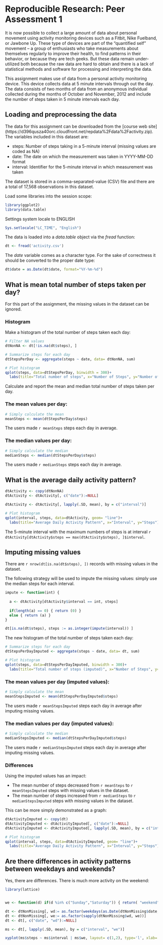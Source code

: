 
# Reproducible Research: Peer Assessment 1

It is now possible to collect a large amount of data about personal movement using activity monitoring devices such as a Fitbit, Nike Fuelband, or Jawbone Up. These type of devices are part of the “quantified self” movement – a group of enthusiasts who take measurements about themselves regularly to improve their health, to find patterns in their behavior, or because they are tech geeks. But these data remain under-utilized both because the raw data are hard to obtain and there is a lack of statistical methods and software for processing and interpreting the data.

This assignment makes use of data from a personal activity monitoring device. This device collects data at 5 minute intervals through out the day. The data consists of two months of data from an anonymous individual collected during the months of October and November, 2012 and include the number of steps taken in 5 minute intervals each day.


## Loading and preprocessing the data

The data for this assignment can be downloaded from the [course web site]
(https://d396qusza40orc.cloudfront.net/repdata%2Fdata%2Factivity.zip). 
The variables included in this dataset are:

* steps: Number of steps taking in a 5-minute interval (missing values are coded as NA)
* date: The date on which the measurement was taken in YYYY-MM-DD format
* interval: Identifier for the 5-minute interval in which measurement was taken

The dataset is stored in a comma-separated-value (CSV) file and there are a total
of 17,568 observations in this dataset. 

Load some libraries into the session scope:
```{r, echo=TRUE}
library(ggplot2)
library(data.table)
```


Settings system locale to ENGLISH 
```{r, echo=TRUE}
Sys.setlocale("LC_TIME", "English")
```


The data is loaded into a *data.table* object via the *fread* function:
```{r, echo=TRUE}
dt <- fread('activity.csv')
```

The *date* variable comes as a character type. For the sake of correctness it
should be converted to the proper date type:

```{r, echo=TRUE}
dt$date = as.Date(dt$date, format="%Y-%m-%d")
```

## What is mean total number of steps taken per day?

For this part of the assignment, the missing values in the dataset can be ignored.

### Histogram

Make a histogram of the total number of steps taken each day:

```{r, echo=TRUE}
# Filter NA values
dtNonNA <- dt[!is.na(dt$steps), ]

# Summarize steps for each day
dtStepsPerDay <- aggregate(steps ~ date, data= dtNonNA, sum)

# Plot histogram
qplot(steps, data=dtStepsPerDay, binwidth = 300)+
  labs(title="Total number of steps", x="Number of Steps", y="Number of Days")
```

Calculate and report the mean and median total number of steps taken per day.

### The mean values per day: 

```{r, echo=TRUE}
# Simply calculate the mean 
meanSteps <- mean(dtStepsPerDay$steps)
```

The users made `r meanSteps` steps each day in average.


### The median values per day: 

```{r, echo=TRUE}
# Simply calculate the median 
medianSteps <- median(dtStepsPerDay$steps)
```


The users made `r medianSteps` steps each day in average.


## What is the average daily activity pattern?

```{r, echo=TRUE}
dtActivity <- copy(dtNonNA)
dtActivity <- dtActivity[, c("date"):=NULL]

dtActivity <- dtActivity[, lapply(.SD, mean), by = c("interval")]

# Plot histogram
qplot(interval, steps, data=dtActivity, geom= "line")+
  labs(title="Average Daily Activity Pattern", x="Interval", y="Steps")
```

The 5-minute interval with the maximum numbers of steps is at interval `r dtActivity[dtActivity$steps == max(dtActivity$steps), ]$interval`.


## Imputing missing values


There are `r nrow(dt[is.na(dt$steps), ])` records with missing values in the dataset.

The following strategy will be used to impute the missing values: simply use the
median steps for each interval.

```{r, echo=TRUE}
impute <- function(int) {
  
  a <- dtActivity[dtActivity$interval == int, steps]
  
  if(length(a) == 0) { return (0) }
  else { return (a) }
}

dt[is.na(dt$steps), steps := as.integer(impute(interval)) ]
```

The new histogram of the total number of steps taken each day:

```{r, echo=TRUE}
# Summarize steps for each day
dtStepsPerDayImputed <- aggregate(steps ~ date, data= dt, sum)

# Plot histogram
qplot(steps, data=dtStepsPerDayImputed, binwidth = 300)+
  labs(title="Total number of steps (imputed)", x="Number of Steps", y="Number of Days")

```

### The mean values per day (imputed values): 

```{r, echo=TRUE}
# Simply calculate the mean 
meanStepsImputed <- mean(dtStepsPerDayImputed$steps)
```

The users made `r meanStepsImputed` steps each day in average after imputing missing values.

### The median values per day (imputed values): 

```{r, echo=TRUE}
# Simply calculate the median 
medianStepsImputed <- median(dtStepsPerDayImputed$steps)
```


The users made `r medianStepsImputed` steps each day in average after imputing missing values.



### Differences

Using the imputed values has an impact: 

* The mean number of steps decreased from
`r meanSteps` to `r meanStepsImputed` steps with missing values in the dataset. 
* The mean number of steps increased from
`r medianSteps` to `r medianStepsImputed` steps with missing values in the dataset. 

This can be more simply demonstrated as a graph:

```{r, echo=TRUE}
dtActivityImputed <- copy(dt)
dtActivityImputed <- dtActivityImputed[, c("date"):=NULL]
dtActivityImputed <- dtActivityImputed[, lapply(.SD, mean), by = c("interval")]

# Plot histogram
qplot(interval, steps, data=dtActivityImputed, geom= "line")+
  labs(title="Average Daily Activity Pattern", x="Interval", y="Steps")
```


## Are there differences in activity patterns between weekdays and weekends?


Yes, there are differences. There is much more activity on the weekend:

```{r, echo=TRUE}
library(lattice)


we <- function(d) if(d %in% c("Sunday","Saturday")) { return( "weekend") } else {return ("weekday")}

dt <- dtNonMissing[, wd:= as.factor(weekdays(as.Date(dtNonMissing$date, format="%Y-%m-%d"))) ]
dt <- dtNonMissing[, we:= as.factor(sapply(dtNonMissing$wd, we))]
dt <- dt[, c("date", "wd"):=NULL]

ms <- dt[, lapply(.SD, mean), by = c("interval", "we")]

xyplot(ms$steps ~ ms$interval | ms$we, layout= c(1,2), type='l', xlab='Interval', ylab='Number of steps')
```